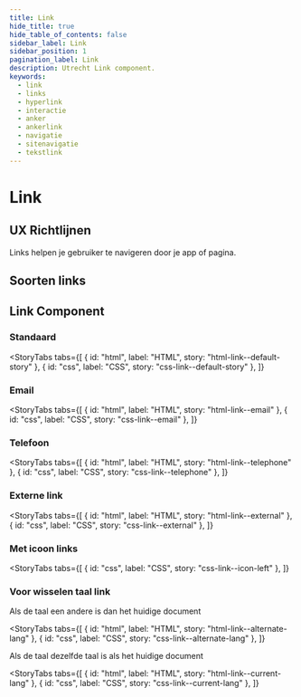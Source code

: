 ```yaml
---
title: Link
hide_title: true
hide_table_of_contents: false
sidebar_label: Link
sidebar_position: 1
pagination_label: Link
description: Utrecht Link component.
keywords:
  - link
  - links
  - hyperlink
  - interactie
  - anker
  - ankerlink
  - navigatie
  - sitenavigatie
  - tekstlink
---
```


<!-- @license CC0-1.0 -->


# Link

## UX Richtlijnen

Links helpen je gebruiker te navigeren door je app of pagina.

<Markdown headingLevel={2}>
  <UXGuidelines />
</Markdown>

## Soorten links

<Markdown headingLevel={3}>
  <SoortenLinks />
</Markdown>

## Link Component

### Standaard

<StoryTabs
  tabs={[
    { id: "html", label: "HTML", story: "html-link--default-story" },
    { id: "css", label: "CSS", story: "css-link--default-story" },
  ]}
></StoryTabs>

### Email

<StoryTabs
  tabs={[
    { id: "html", label: "HTML", story: "html-link--email" },
    { id: "css", label: "CSS", story: "css-link--email" },
  ]}
></StoryTabs>

### Telefoon 

<StoryTabs
  tabs={[
    { id: "html", label: "HTML", story: "html-link--telephone" },
    { id: "css", label: "CSS", story: "css-link--telephone" },
  ]}
></StoryTabs>

### Externe link

<StoryTabs
  tabs={[
    { id: "html", label: "HTML", story: "html-link--external" },
    { id: "css", label: "CSS", story: "css-link--external" },
  ]}
></StoryTabs>

### Met icoon links

<StoryTabs
  tabs={[
    { id: "css", label: "CSS", story: "css-link--icon-left" },
  ]}
></StoryTabs>

### Voor wisselen taal link

Als de taal een andere is dan het huidige document 

<StoryTabs
  tabs={[
  { id: "html", label: "HTML", story: "html-link--alternate-lang" },
  { id: "css", label: "CSS", story: "css-link--alternate-lang" },
]}
></StoryTabs>

Als de taal dezelfde taal is als het huidige document

<StoryTabs
  tabs={[
  { id: "html", label: "HTML", story: "html-link--current-lang" },
  { id: "css", label: "CSS", story: "css-link--current-lang" },
]}
></StoryTabs>